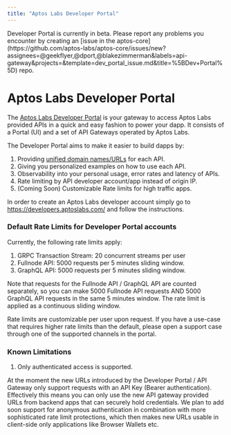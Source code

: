 ```yaml
---
title: "Aptos Labs Developer Portal"
---
```



<Callout type="info">
  Developer Portal is currently in beta. Please report any problems you encounter
  by creating an [issue in the aptos-core](https://github.com/aptos-labs/aptos-core/issues/new?assignees=@geekflyer,@dport,@blakezimmerman&labels=api-gateway&projects=&template=dev_portal_issue.md&title=%5BDev+Portal%5D) repo.
</Callout>

# Aptos Labs Developer Portal

The [Aptos Labs Developer Portal](https://developers.aptoslabs.com) is your gateway to access Aptos Labs provided APIs in a quick and easy fashion to power your dapp.
It consists of a Portal (UI) and a set of API Gateways operated by Aptos Labs.

The Developer Portal aims to make it easier to build dapps by:

1. Providing [unified domain names/URLs](../../network/nodes/networks.mdx) for each API.
2. Giving you personalized examples on how to use each API.
3. Observability into your personal usage, error rates and latency of APIs.
4. Rate limiting by API developer account/app instead of origin IP.
5. (Coming Soon) Customizable Rate limits for high traffic apps.

In order to create an Aptos Labs developer account simply go to https://developers.aptoslabs.com/ and follow the instructions.

### Default Rate Limits for Developer Portal accounts

Currently, the following rate limits apply:

1. GRPC Transaction Stream: 20 concurrent streams per user
2. Fullnode API: 5000 requests per 5 minutes sliding window.
3. GraphQL API: 5000 requests per 5 minutes sliding window.

Note that requests for the Fullnode API / GraphQL API are counted separately, so you can make 5000 Fullnode API requests AND 5000 GraphQL API requests in the same 5 minutes window. The rate limit is applied as a continuous sliding window.

Rate limits are customizable per user upon request. If you have a use-case that requires higher rate limits than the default, please open a support case through one of the supported channels in the portal.

### Known Limitations

1. Only authenticated access is supported.

At the moment the new URLs introduced by the Developer Portal / API Gateway only support requests with an API Key (Bearer authentication).
Effectively this means you can only use the new API gateway provided URLs from backend apps that can securely hold credentials.
We plan to add soon support for anonymous authentication in combination with more sophisticated rate limit protections, which then makes new URLs usable in client-side only applications like Browser Wallets etc.
